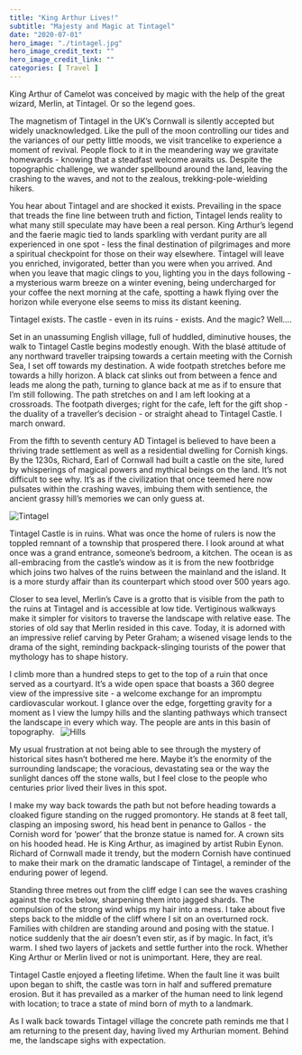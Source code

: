 ```yaml
---
title: "King Arthur Lives!"
subtitle: "Majesty and Magic at Tintagel" 
date: "2020-07-01"
hero_image: "./tintagel.jpg"
hero_image_credit_text: ""
hero_image_credit_link: ""
categories: [ Travel ]
---
```


​​King Arthur of Camelot was conceived by magic with the help of the great wizard, Merlin, at
Tintagel. Or so the legend goes.

The magnetism of Tintagel in the UK’s Cornwall is silently accepted but widely
unacknowledged. Like the pull of the moon controlling our tides and the variances of our
petty little moods, we visit trancelike to experience a moment of revival. People flock to it in
the meandering way we gravitate homewards - knowing that a steadfast welcome awaits us.
Despite the topographic challenge, we wander spellbound around the land, leaving the
crashing to the waves, and not to the zealous, trekking-pole-wielding hikers. 

You hear about Tintagel and are shocked it exists. Prevailing in the space that treads the
fine line between truth and fiction, Tintagel lends reality to what many still speculate may
have been a real person. King Arthur’s legend and the faerie magic tied to lands sparkling
with verdant purity are all experienced in one spot - less the final destination of pilgrimages
and more a spiritual checkpoint for those on their way elsewhere. Tintagel will leave you
enriched, invigorated, better than you were when you arrived. And when you leave that
magic clings to you, lighting you in the days following - a mysterious warm breeze on a
winter evening, being undercharged for your coffee the next morning at the cafe, spotting a
hawk flying over the horizon while everyone else seems to miss its distant keening. 

Tintagel exists. The castle - even in its ruins - exists. And the magic? Well….

Set in an unassuming English village, full of huddled, diminutive houses, the walk to Tintagel
Castle begins modestly enough. With the blasé attitude of any northward traveller traipsing
towards a certain meeting with the Cornish Sea, I set off towards my destination. A wide
footpath stretches before me towards a hilly horizon. A black cat slinks out from between a
fence and leads me along the path, turning to glance back at me as if to ensure that I’m still
following. The path stretches on and I am left looking at a crossroads. The footpath diverges;
right for the cafe, left for the gift shop - the duality of a traveller’s decision - or straight ahead
to Tintagel Castle. I march onward.

From the fifth to seventh century AD Tintagel is believed to have been a thriving trade
settlement as well as a residential dwelling for Cornish kings. By the 1230s, Richard, Earl of
Cornwall had built a castle on the site, lured by whisperings of magical powers and mythical
beings on the land. It’s not difficult to see why. It’s as if the civilization that once teemed here
now pulsates within the crashing waves, imbuing them with sentience, the ancient grassy
hill’s memories we can only guess at.

![Tintagel](./tintagel-castle.jpg)

Tintagel Castle is in ruins. What was once the home of rulers is now the toppled remnant of
a township that prospered there. I look around at what once was a grand entrance,
someone’s bedroom, a kitchen. The ocean is as all-embracing from the castle’s window as it
is from the new footbridge which joins two halves of the ruins between the mainland and the
island. It is a more sturdy affair than its counterpart which stood over 500 years ago. 

Closer to sea level, Merlin’s Cave is a grotto that is visible from the path to the ruins at
Tintagel and is accessible at low tide. Vertiginous walkways make it simpler for visitors to
traverse the landscape with relative ease. The stories of old say that Merlin resided in this
cave. Today, it is adorned with an impressive relief carving by Peter Graham; a wisened
visage lends to the drama of the sight, reminding backpack-slinging tourists of the power
that mythology has to shape history.

I climb more than a hundred steps to get to the top of a ruin that once served as a courtyard.
It’s a wide open space that boasts a 360 degree view of the impressive site - a welcome
exchange for an impromptu cardiovascular workout. I glance over the edge, forgetting
gravity for a moment as I view the lumpy hills and the slanting pathways which transect the
landscape in every which way. The people are ants in this basin of topography.
 
![Hills](./tintagel-hills.jpg)

My usual frustration at not being able to see through the mystery of historical sites hasn’t
bothered me here. Maybe it’s the enormity of the surrounding landscape; the voracious,
devastating sea or the way the sunlight dances off the stone walls, but I feel close to the
people who centuries prior lived their lives in this spot.   

I make my way back towards the path but not before heading towards a cloaked figure
standing on the rugged promontory. He stands at 8 feet tall, clasping an imposing sword, his
head bent in penance to Gallos - the Cornish word for ‘power’ that the bronze statue is
named for. A crown sits on his hooded head. He is King Arthur, as imagined by artist Rubin
Eynon. Richard of Cornwall made it trendy, but the modern Cornish have continued to make
their mark on the dramatic landscape of Tintagel, a reminder of the enduring power of
legend.

Standing three metres out from the cliff edge I can see the waves crashing against the rocks
below, sharpening them into jagged shards. The compulsion of the strong wind whips my
hair into a mess. I take about five steps back to the middle of the cliff where I sit on an
overturned rock. Families with children are standing around and posing with the statue. I
notice suddenly that the air doesn’t even stir, as if by magic. In fact, it’s warm. I shed two
layers of jackets and settle further into the rock. Whether King Arthur or Merlin lived or not is
unimportant. Here, they are real. 

Tintagel Castle enjoyed a fleeting lifetime. When the fault line it was built upon began to
shift, the castle was torn in half and suffered premature erosion. But it has prevailed as a
marker of the human need to link legend with location; to trace a state of mind born of myth
to a landmark.

As I walk back towards Tintagel village the concrete path reminds me that I am returning to
the present day, having lived my Arthurian moment. Behind me, the landscape sighs with
expectation.